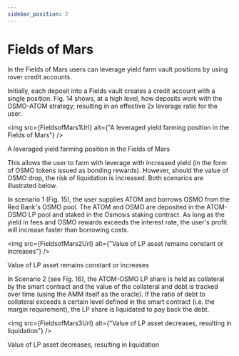 ```yaml
---
sidebar_position: 2
---
```





# Fields of Mars

In the Fields of Mars users can leverage yield farm vault positions by using rover credit accounts.

Initially, each deposit into a Fields vault creates a credit account with a single position. Fig. 14 shows, at a high level, how deposits work with the OSMO-ATOM strategy, resulting in an effective 2x leverage ratio for the user.

<img src={FieldsofMars1Url} alt={"A leveraged yield farming position in the Fields of Mars"} />

<p style={{
    textAlign: 'center', 
    color: 'rgb(136, 153, 168)', 
    fontWeight: '700',
    fontSize: '14px',
}}>A leveraged yield farming position in the Fields of Mars</p>

This allows the user to farm with leverage with increased yield (in the form of OSMO tokens issued as bonding rewards). However, should the value of OSMO drop, the risk of liquidation is increased. Both scenarios are illustrated below.

In scenario 1 (Fig. 15), the user supplies ATOM and borrows OSMO from the Red Bank's OSMO pool. The ATOM and OSMO are deposited in the ATOM-OSMO LP pool and staked in the Osmosis staking contract. As long as the yield in fees and OSMO rewards exceeds the interest rate, the user's profit will increase faster than borrowing costs.

<img src={FieldsofMars2Url} alt={"Value of LP asset remains constant or increases"} />

<p style={{
    textAlign: 'center', 
    color: 'rgb(136, 153, 168)', 
    fontWeight: '700',
    fontSize: '14px',
}}>Value of LP asset remains constant or increases</p>

In Scenario 2 (see Fig. 16), the ATOM-OSMO LP share is held as collateral by the smart contract and the value of the collateral and debt is tracked over time (using the AMM itself as the oracle). If the ratio of debt to collateral exceeds a certain level defined in the smart contract (i.e. the margin requirement), the LP share is liquidated to pay back the debt.

<img src={FieldsofMars3Url} alt={"Value of LP asset decreases, resulting in liquidation"} />

<p style={{
    textAlign: 'center', 
    color: 'rgb(136, 153, 168)', 
    fontWeight: '700',
    fontSize: '14px',
}}>Value of LP asset decreases, resulting in liquidation</p>